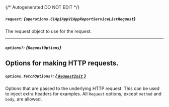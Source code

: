 {/* Autogenerated DO NOT EDIT  */}

##### `request`: *{`operations.C1ApiAppV1AppReportServiceListRequest`}*
The request object to use for the request.

<Collapsible openLabel={Labels.showProperties} closeLabel={Labels.hideProperties}>
  <C1ApiAppV1AppReportServiceListRequest />
</Collapsible>

---
##### `options?`: *{`RequestOptions`}*
Options for making HTTP requests.
---
##### `options.fetchOptions?`: [*{ `RequestInit` }*](https://developer.mozilla.org/en-US/docs/Web/API/Request/Request#options)
Options that are passed to the underlying HTTP request. This can be used to inject extra headers for examples. All `Request` options, except `method` and `body`, are allowed.

